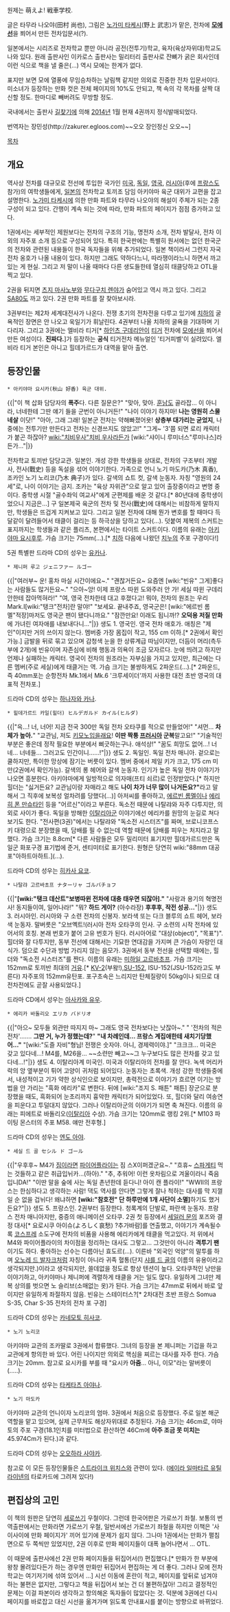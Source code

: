 원제는 萌えよ! 戦車学校. 

글은 타무라 나오야(田村 尚也), 그림은 [[노가미 타케시]](野上 武志)가 맡은, 전차에 '''[[모에선]]'''을 쬐어서 만든 전차입문서(?). 

일본에서는 시리즈로 전차학교 뿐만 아니라 공전(전투기)학교, 육자(육상자위대)학교도 나와 있다. 원래 출판사인 이카로스 출판사는 밀리터리 출판사로 잔뼈가 굵은 회사인데 이런 식으로 책을 낼 줄은(...) 역시 모에는 한계가 없다.

표지만 보면 모에 열풍에 무임승차하는 날림책 같지만 의외로 진중한 전차 입문서이다. 미소녀가 등장하는 만화 컷은 전체 페이지의 10%도 안되고, 책 속의 각 목차를 살짝 대신할 정도. 한마디로 빼버려도 무방할 정도. 

국내에서는 출판사 [[길찾기]]에 의해 [[2014년]] 1월 현재 4권까지 정식발매되었다. 

번역자는 장민성(http://zakurer.egloos.com)~~오오 장인정신 오오~~]

[[목차]]
== 개요 ==
역사상 전차를 대규모로 전선에 투입한 국가인 [[미국]], [[독일]], [[영국]], [[러시아]](후에 [[프랑스]]도 참가)의 여학생들에게, [[일본]]의 전차학교 토끼조 담임 아키야마 육군 대위가 교편을 잡고 설명한다. [[노가미 타케시]]에 의한 만화 파트와 타무라 나오야의 해설이 주체가 되는 2종 구성이 되고 있다. 간행이 계속 되는 것에 따라, 만화 파트의 페이지가 점점 증가하고 있다.

1권에서는 세부적인 제원보다는 전차의 구조의 기능, 명전차 소개, 전차 발달사, 전차 이외의 자주포 소개 등으로 구성되어 있다. 특히 한국판에는 특별히 원서에는 없던 한국군의 전차와 관련된 내용들이 한국 독자들을 위해 추가되었다. 일본 책이라서 그런지 자국 전차 옹호가 나올 내용이 있다. 하지만 그래도 약하다느니, 따라쟁이라느니 하면서 까고 있는 게 현실. 그리고 저 말이 나올 때마다 다른 생도들한테 열심히 태클당하고 OTL을 찍고 있다.

2권을 뒤지면 [[츠지 마사노부]]와 [[무다구치 렌야]]가 숨어있고 역시 까고 있다. 그리고 [[SA80]]도 까고 있다. 2권 만화 파트를 잘 찾아보시라.

3권부터는 제2차 세계대전사가 나온다. 전쟁 초기의 전차전을 다루고 있기에 [[치하]]의 굴욕적인 장면은 안 나오고 욱일기가 휘날린다. 4권부터 나올 치하의 굴욕을 기대하며 기다리자. 
그리고 3권에는 엘비라 티거[* [[하인츠 구데리안]]이 [[티거]] 전차에 [[모에선]]을 쬐어서 만든 여성이다. '''진짜다.''']가 등장하는 '''공식''' 티거전차 메뉴얼인 '티거피벨'이 실려있다. 엘비라 티거 본인은 아니고 힐데가르드가 대역을 맡아 출연. 

== 등장인물 ==
 * 아키야마 요시카(秋山 好香) 육군 대위.
{{|"이 책 삽화 담당자의 '''폭주'''다. 다른 질문은?"
"맞아, 맞아. [[훈남]]도 골라잡... 이 아니라, 너네한테 그딴 얘기 들을 군번이 아니거든!"
"나이 이야기 하지마! '''나는 영원히 스물 네살''' 이닷!"
"아아, 그래 그래! 일본군 전차는 약해빠졌어욧! '''상층부 대가리는 굳었지''', 나중에는 전투기만 만든다고 전차는 신경쓰지도 않았고!"
"그게~ '3'쯤 되면 로리 캐릭터가 붙곤 하잖아? [[wiki:"치비우사"치비 우사]]라든가 [wiki:"샤이니 루미너스"루미나스]라든가..."|}}

전차학교 토끼반 담당교관. 일본인. 개성 강한 학생들을 상대로, 전차의 구조부터 개발사, 전사(戰史) 등을 독설을 섞어 이야기한다. 가족으로 언니 노기 마도카(乃木 真香), 조카인 노기 노리코(乃木 典子)가 있다. 갈색의 쇼트 컷, 갈색 눈동자. 자칭 "영원의 24세"로, 나이 이야기는 금지. 조카는 "육상 자위관"으로 알고 있어 출장중이라고 변명 중이다. 중학생 시절 "골수좌익 여교사"에게 군편제를 배운 것 같다.[* 80년대에 중학생이었으니 지금은...] 구 일본제국 육군의 전차 및 전사(戰史)에 대해서는 비참하게 말하지만, 학생들은 뜨겁게 지켜보고 있다. 그리고 일본 전차에 대해 뭔가 변호를 할 때마다 득달같이 달려들어서 태클이 걸리는 등 하극상을 당하고 있다(…). 덧붙여 제복의 스커트는 표지까지는 학생들과 같은 플리츠, 본편에서는 타이트 스커트이다. 이름의 유래는 [[아키야마 요시후루]]. 가슴 크기는 75mm(…).[* [[치하]] 다음에 나왔던 [[치누]]의 주포 구경이다!]

5권 특별판 드라마 CD의 성우는 [[유카나]].

 * 제니퍼 루고 ジェニファー ルゴー 
{{|"여러부~ 운! 홍차 마실 시간이에요~."
"괜찮거든요~ 요즘엔 [wiki:"빈유" 그게]좋다는 사람들도 많거든요~."
"으아~앙! 이제 프랑스 따윈 도와주러 안 가! 세실 따윈 구데리안한테 잡아먹혀라!"
"여, 영국 전차한테 대고 후졌다고! 뭐야, 전차의 원조는 우리 Mark.Ⅰ[wiki:"탱크"전차]란 말야!"
"보세요. 끝내주죠, 영국군은! [wiki:"에르빈 롬멜"적장]마저도 영국군 팬이 됐다니까요."
"잠깐만요! 이래도 됩니까!? '''오덕용 저질 만화'''에 가녀린 여자애를 내보내다니..."|}}
생도 1. 영국인. 영국 전차 애호가. 애칭은 "제인"이지만 거의 쓰이지 않는다. 멤버중 가장 몸집이 작고, 155 cm 이하.[* 2권에서 확인가능.] 금발을 뒤로 묶고 있으며 감청색 눈을 한 상류계급 따님이지만, 더듬이 머리(측두부에 2개)에 빈유이며 자존심에 비해 행동과 의욕이 조금 모자르다. 눈에 띄려고 하지만 언제나 실패하는 캐릭터. 영국이 전차의 원조라는 자부심을 가지고 있지만, 최근에는 다른 멤버(주로 세실)에게 태클거는 역. 가슴 크기는 불쌍하게도 2파운드(…).[* 2파운드, 즉 40mm포는 순항전차 Mk.1에서 Mk.6 '크루세이더'까지 사용한 대전 초반 영국의 대표적 전차포.] 

드라마 CD의 성우는 [[하나자와 카나]].

 * 힐데가르드 카일(힐더) ヒルデガルド カイル(ヒルダ) 
{{|"윽...! 너, 너어! 지금 전국 300만 독일 전차 오타쿠를 적으로 만들었어!"
"셔먼... '''차체가 높아.'''"
"교관님, 저도 [[키모노]]입을래요! '''이딴 짝퉁 [[프러시아]] 군복'''말고요!"
"기술적인 부분은 좋은데 정작 필요한 부분에서 삐긋하는구나. 애석상!"
"꿈도 희망도 없어...! 너네... 너네들... 그러고도 인간이니......!"|}}
생도 2. 독일인. 독일 전차 매니아. 겉으로는 쿨하지만, 특이한 망상에 잠기는 버릇이 있다. 멤버 중에서 제일 키가 크고, 175 cm 미만(2권에서 확인가능). 갈색의 롱 헤어와 갈색 눈동자. 인기가 높은 독일 전차 이야기가 나오면 흥분한다. 아키야마에게 일방적으로 의자매(프티 쇠르)로 인정받았다.[* 하지만 힐더는 "싫거든요? 교관님이랑 자매라고 해도 '''나이 차가 너무 많이 나거든요?"'''라고 말해서 그 직후에 보복성 얼차려를 당했다(...)] 아저씨를 좋아하고, [[에르빈 롬멜]]이나 [[에리히 폰 만슈타인]] 등을 "어르신"이라고 부른다. 독소전 때문에 나탈랴와 자주 다투지만, 의외로 사이가 좋다. 독일을 방해한 [[이탈리아군]] 이야기에선 에리카를 원망의 눈길로 쳐다보기도 한다. "전사편(3권)"에서는 나탈랴와 "독소전 시스터즈"를 짜며, 브로니코프스키 대령으로 분장했을 때, 담배를 필 수 없는데 역할 때문에 담배를 피우는 처지라고 말했다. 가슴 크기는 8.8cm[* 다른 사람들은 모두 밀리미터 표기지만 힐데가르드만은 독일군 화포구경 표기법에 준거, 센티미터로 표기한다. 원형은 당연히 wiki:"88mm 대공포"아하트아하트.](…).

드라마 CD의 성우는 [[히카사 요코]].

 * 나탈랴 고르바초프 ナターリャ ゴルバチョフ 
{{|"'''[wiki:"탱크 데산트"보병따윈 전차에 대충 태우면 되잖아]."'''
"사랑과 용기의 혁명전사! 동지들이여, 일어나라!"
"뭐? '''하드 게이?''' (아수라장) '''후후후, 작전 성공...'''"|}}
생도 3. 러시아인. 러시아와 구 소련 전차의 신봉자. 보라색 또는 다크 블루의 쇼트 헤어, 보라색 눈동자. 말버릇은 "오브옉트!(러시아 전차 오타쿠의 인사. 구 소련의 시작 전차에 있어서의 호칭. 본래 번호가 붙어 고유 번호가 된다. 러시아어로 "대상(object)", "목표")". 힐더와 잘 다투지만, 동부 전선에 대해서는 기묘한 연대감을 가지며 큰 가슴이 자랑인 대식가. 덤으로 수단과 방법 가리지 않는 음모가. 3권에서 동부 전선을 선택할 때에는, 힐더와 "독소전 시스터즈"를 짠다. 이름의 유래는 [[미하일 고르바초프]]. 가슴 크기는 152mm로 토끼반 최대의 [[거유]].[*  [[KV-2]](부왘!),[[SU-152]], ISU-152(JSU-152라고도 부른다) 자주포의 152mm유탄포. 포구초속은 느리지만 탄체질량이 50kg이나 되므로 대전차전에도 곧잘 사용되었다.]

드라마 CD에서 성우는 [[아사카와 유우]].

 * 에리카 바돌리오 エリカ バドリオ 
{{|"아으~ 모두들 외관만 따지지 마~ 그래도 영국 전차보다는 낫잖아~."
" '전차의 적은 전차'....... '''그딴 거, 누가 정했는데?'''"
'''"내 차례인데... 프랑스 계집애한테 새치기당했어..."'''
"[wiki:"도즐 자비"형님! 전쟁은 숫자야. 아니, 경제력이야.]"
"크크크... 미국은 갖고 있다네...! M4를, M26을... ~~소련만 빼고~~그 누구보다도 많은 전차를 갖고 있다네...!"|}}
생도 4. 이탈리아계 미국인. 미국과 이탈리아의 전차를 잘 안다. 녹색 머리카락의 앙 옆부분이 튀어 고양이 귀처럼 되어있다. 눈동자는 초록색. 개성 강한 학생들중에서, 내성적이고 기가 약한 상식인으로 보이지만, 총력전으로 이야기가 흐르면 이기는 방법을 안 가리는 "흑화 에리카"로 변한다. 뒤에 [wiki:"조지 S. 패튼" 패튼] 장군으로 분장했을 때도, 흑화되어 눈초리까지 흉악한 캐릭터가 되어있었다. 또, 힐더와 달리 여송연을 피운다고 투덜대지 않았다. 그러나 이탈리아군의 이야기가 되면 축 쳐진다. 이름의 유래는 피에트로 바돌리오([[이탈리아]] 수상). 가슴 크기는 120mm로 랭킹 2위.[* M103 파이팅 몬스터의 주포 M58. 얘만 전후형.]

드라마 CD의 성우는 [[엔도 아야]].

 * 세실 드 골 セシル ド ゴール 
{{|"우후후~ M4가 [[짐]]이라면 [[파이어플라이]]는 짐 스X이퍼겠군요~."
"흐휴~ [[스파게티]] 먹는 것들하고 같은 취급입뉘카...(하아)."
"추, 추워어! 이런 옷차림으로 겨울이라니 죽음입니DA!"
"이딴 말을 숲에 사는 독일 촌년한데 듣다니! 아이 캔 플라이!"
"WWⅡ의 프랑스는 한심하다고 생각하는 사람! 댁도 역사를 안다면 그렇게 잘나 척하는 대사를 막 지껄일 순 없을 겁뉘다! 왜냐하면 '''[wiki:"참호전" 단 하루만에 1개 사단이 소멸]'''하기도 했거든요?"|}}
생도 5. 프랑스인. 2권부터 등장한다. 청록계의 단발로, 파란색 눈동자. 프랑스 전차 매니아지만, 중증의 애니메이션 오타쿠. 2권 첫 등장에서 [[세일러 문]]의 포즈와 결정 대사[* 요로시쿠 아이슈(よろしく哀愁) ?추가바람]를 연출했고, 이야기가 계속될수록 [[코스프레]] 소도구에 전차의 비품을 사용해 에리카에게 태클을 먹고있다. 저 위에서 M4와 파이어플라이의 차이점을 정리하는 대사도 그렇고... 그것만이 아니라 '''격투기 팬'''이기도 하다. 좋아하는 선수는 다름아닌 효도르(...). 이른바 "외국인 억양"의 말투를 하며 [[오노레 드 발자크]]처럼 자칭이 아니라 귀족 혈통(단지 [[샤를 드 골]]의 이름의 유용이라고 생각되지만.)이라고 생각되지만, 쓸데없을 정도로 항상 텐션이 높다. 오타쿠적인 낭만을 이야기하고, 아키야마나 제니퍼에 격렬하게 태클을 거는 일도 많다. 유일하게 그녀만 제복 상의를 벗으면 노 슬리브(소매없는 옷)가 된다. 가슴 크기는 47mm로 뒤에서 바로 앞이지만 유일하게 좌절하지 않음. 빈유는 스테이터스?[* 2차대전 초반 프랑스 Somua S-35, Char S-35 전차의 전차 포 구경]

드라마 CD의 성우는 [[카네모토 히사코]].

 * 노기 노리코
아키야마 교관의 조카딸로 3권에서 합류했다. 그녀의 등장을 본 제니퍼는 기겁을 하고 교관에게 항의한 바 있다. 어린 나이지만 의외로 핵심을 찌르는 대사를 자주 한다. 가슴 크기는 20mm. 참고로 요시카를 부를 때 "요시카 '''아줌'''... 아니, 이모"라는 말버릇이(.....).

드라마 CD의 성우는 [[타케타츠 아야나]].

 * 노기 마도카
아키야마 교관의 언니이자 노리코의 엄마. 3권에서 처음으로 등장했다. 
주로 일본 해군 역할을 맡고 있으며, 실제 근무처도 해상자위대로 추정된다. 가슴 크기는 46cm로, 야마토의 주포 구경(18.1인치를 미터법으로 환산하면 46Cm에 '''아주 조금 못 미치는 '''45.974Cm가 된다.)과 같다.

드라마 CD의 성우는 [[오오하라 사야카]].

참고로 이 모든 등장인물들은 [[스트라이크 위치스]]와 관련이 있다.
([[에이라 일마타르 유틸라이넨]]의 타로카드에 그려져 있다!)

== 편집상의 고민 == 
이 책의 원판은 당연히 [[세로쓰기]] 우철이다. 그런데 한국어판은 가로쓰기 좌철. 보통의 번역출판에서는 만화라면 가로쓰기 우철, 일반서에선 가로쓰기 좌철을 하지만 이책은 '사이사이에 만화 페이지가' 끼어 있기에 문제가 쉽지 않다. 그나마 1권에서는 만화가 펼침면으로 두 쪽씩만 있었지만, 2권 이후로 만화 페이지들이 대폭 늘어나면서 ... OTL. 

이 때문에 출판사에선 2권 만화 페이지들을 뒤집어서(!) 편집했다.[* 만화가 한 부분에 왕창 몰려있다든가 하는 경우엔 만화만 뒤집어서 편집하는 게 더 좋다. 그러나 모에 전차학교는 여기저기에 섞여 있어서 ...] 시선 이동에 혼란이 적고, 페이지를 앞뒤로 넘겨야 하는 불편은 없지만, 그렇다고 책을 뒤집어서 보는 건 더 불편하잖아! 그리고 결정적인 문제는 이걸 파본이라 생각하고 항의해온 독자들이 많았다는 것. 덕분에 3권에선 다시 페이지를 바로잡고 대신 시선을 옮겨가며 읽도록 안내표시를 붙이는 방향으로 바뀌었다. 
